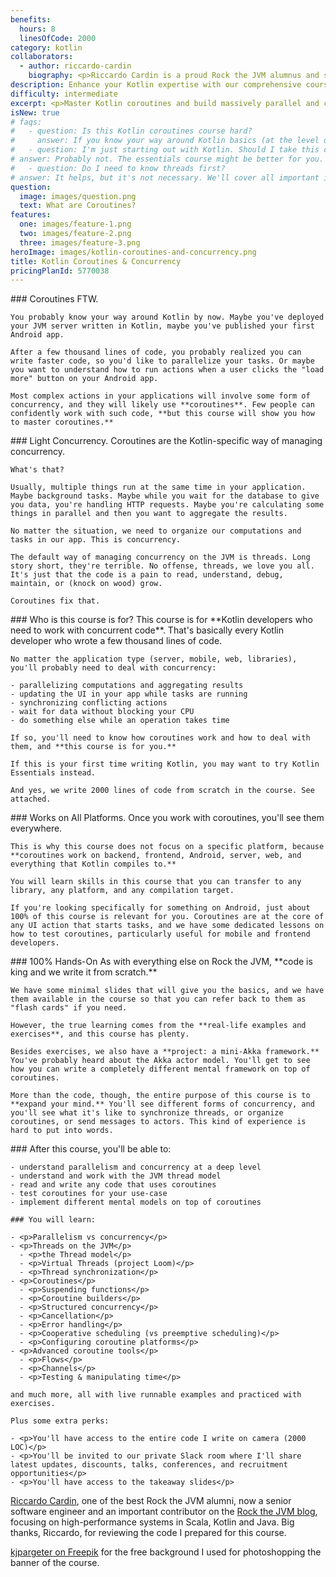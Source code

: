 ```yaml
---
benefits:
  hours: 8
  linesOfCode: 2000
category: kotlin
collaborators:
  - author: riccardo-cardin
    biography: <p>Riccardo Cardin is a proud Rock the JVM alumnus and senior software engineer focusing on high-performance systems in Scala, Kotlin and Java.</p><p>He is also one of the two leading lecturers of the Software Engineering course inside the Computer Science BSc, hosted by Dipartimento di Matematica of the University of Padova.</p><p>Riccardo is actively interested in the application of design patterns and design best practices. He is constantly increasing his knowledge of the software's design and development continuously, which brought him to Rock the JVM.</p>
description: Enhance your Kotlin expertise with our comprehensive course designed for experienced developers. Master Kotlin coroutines and learn to build massively parallel and concurrent applications through hands-on exercises and practical lessons. Perfect for those looking to advance their skills in Kotlin development.
difficulty: intermediate
excerpt: <p>Master Kotlin coroutines and build massively parallel and concurrent applications with our hands-on course designed for pro Kotlin developers</p>
isNew: true
# faqs:
#   - question: Is this Kotlin coroutines course hard?
#     answer: If you know your way around Kotlin basics (at the level of the Kotlin Essentials course), you should be fine. If this is your first time with Kotlin (or first time coding), I recommend you take the Kotlin Essentials course first.
#   - question: I'm just starting out with Kotlin. Should I take this course?
# answer: Probably not. The essentials course might be better for you.
#   - question: Do I need to know threads first?
# answer: It helps, but it's not necessary. We'll cover all important ideas on JVM threads in the course so that you're well equipped to work with coroutines.
question:
  image: images/question.png
  text: What are Coroutines?
features:
  one: images/feature-1.png
  two: images/feature-2.png
  three: images/feature-3.png
heroImage: images/kotlin-coroutines-and-concurrency.png
title: Kotlin Coroutines & Concurrency
pricingPlanId: 5770038
---
```



<CourseLayout>
  <Fragment slot="goal">
    ### Coroutines FTW.

    You probably know your way around Kotlin by now. Maybe you've deployed your JVM server written in Kotlin, maybe you've published your first Android app.

    After a few thousand lines of code, you probably realized you can write faster code, so you'd like to parallelize your tasks. Or maybe you want to understand how to run actions when a user clicks the "load more" button on your Android app.

    Most complex actions in your applications will involve some form of concurrency, and they will likely use **coroutines**. Few people can confidently work with such code, **but this course will show you how to master coroutines.**

  </Fragment>
  <Fragment slot="question">
    ### Light Concurrency.
    Coroutines are the Kotlin-specific way of managing concurrency.

    What's that?

    Usually, multiple things run at the same time in your application. Maybe background tasks. Maybe while you wait for the database to give you data, you're handling HTTP requests. Maybe you're calculating some things in parallel and then you want to aggregate the results.

    No matter the situation, we need to organize our computations and tasks in our app. This is concurrency.

    The default way of managing concurrency on the JVM is threads. Long story short, they're terrible. No offense, threads, we love you all. It's just that the code is a pain to read, understand, debug, maintain, or (knock on wood) grow.

    Coroutines fix that.

  </Fragment>
  <Fragment slot="feature1">
    ### Who is this course is for?
    This course is for **Kotlin developers who need to work with concurrent code**. That's basically every Kotlin developer who wrote a few thousand lines of code.

    No matter the application type (server, mobile, web, libraries), you'll probably need to deal with concurrency:

    - parallelizing computations and aggregating results
    - updating the UI in your app while tasks are running
    - synchronizing conflicting actions
    - wait for data without blocking your CPU
    - do something else while an operation takes time

    If so, you'll need to know how coroutines work and how to deal with them, and **this course is for you.**

    If this is your first time writing Kotlin, you may want to try Kotlin Essentials instead.

    And yes, we write 2000 lines of code from scratch in the course. See attached.

  </Fragment>
  <Fragment slot="feature2">
    ### Works on All Platforms.
    Once you work with coroutines, you'll see them everywhere.

    This is why this course does not focus on a specific platform, because **coroutines work on backend, frontend, Android, server, web, and everything that Kotlin compiles to.**

    You will learn skills in this course that you can transfer to any library, any platform, and any compilation target.

    If you're looking specifically for something on Android, just about 100% of this course is relevant for you. Coroutines are at the core of any UI action that starts tasks, and we have some dedicated lessons on how to test coroutines, particularly useful for mobile and frontend developers.

  </Fragment>
  <Fragment slot="feature3">
    ### 100% Hands-On
    As with everything else on Rock the JVM, **code is king and we write it from scratch.**

    We have some minimal slides that will give you the basics, and we have them available in the course so that you can refer back to them as "flash cards" if you need.

    However, the true learning comes from the **real-life examples and exercises**, and this course has plenty.

    Besides exercises, we also have a **project: a mini-Akka framework.** You've probably heard about the Akka actor model. You'll get to see how you can write a completely different mental framework on top of coroutines.

    More than the code, though, the entire purpose of this course is to **expand your mind.** You'll see different forms of concurrency, and you'll see what it's like to synchronize threads, or organize coroutines, or send messages to actors. This kind of experience is hard to put into words.

  </Fragment>
  <Fragment slot="skills">
    ### After this course, you'll be able to:

    - understand parallelism and concurrency at a deep level
    - understand and work with the JVM thread model
    - read and write any code that uses coroutines
    - test coroutines for your use-case
    - implement different mental models on top of coroutines

    ### You will learn:

    - <p>Parallelism vs concurrency</p>
    - <p>Threads on the JVM</p>
      - <p>the Thread model</p>
      - <p>Virtual Threads (project Loom)</p>
      - <p>Thread synchronization</p>
    - <p>Coroutines</p>
      - <p>Suspending functions</p>
      - <p>Coroutine builders</p>
      - <p>Structured concurrency</p>
      - <p>Cancellation</p>
      - <p>Error handling</p>
      - <p>Cooperative scheduling (vs preemptive scheduling)</p>
      - <p>Configuring coroutine platforms</p>
    - <p>Advanced coroutine tools</p>
      - <p>Flows</p>
      - <p>Channels</p>
      - <p>Testing & manipulating time</p>

    and much more, all with live runnable examples and practiced with exercises.

    Plus some extra perks:

    - <p>You'll have access to the entire code I write on camera (2000 LOC)</p>
    - <p>You'll be invited to our private Slack room where I'll share latest updates, discounts, talks, conferences, and recruitment opportunities</p>
    - <p>You'll have access to the takeaway slides</p>

  </Fragment>
  <Fragment slot="thanks">
    <p><a href="https://www.linkedin.com/in/riccardocardin/">Riccardo Cardin</a>, one of the best Rock the JVM alumni, now a senior software engineer and an important contributor on the <a href="/articles">Rock the JVM blog</a>, focusing on high-performance systems in Scala, Kotlin and Java. Big thanks, Riccardo, for reviewing the code I prepared for this course.</p>
    <p><a href="https://www.freepik.com/free-photo/3d-render-spotlights-grunge-brick-wall_1202914.htm">kjpargeter on Freepik</a> for the free background I used for photoshopping the banner of the course.</p>

  </Fragment>
</CourseLayout>
